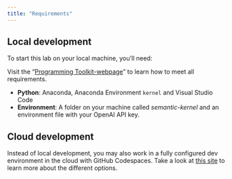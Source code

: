 ```yaml
---
title: "Requirements"
---
```



## Local development

To start this lab on your local machine, you'll need:

:::{.callout-important}
Visit the "[Programming Toolkit-webpage](https://kirenz.github.io/lab-toolkit/)" to learn how to meet all requirements.
:::

- **Python**: Anaconda, Anaconda Environment `kernel` and Visual Studio Code
- **Environment**: A folder on your machine called *semantic-kernel* and an environment file with your OpenAI API key.


## Cloud development

Instead of local development, you may also work in a fully configured dev environment in the cloud with GitHub Codespaces. Take a look at [this site](/slide.qmd) to learn more about the different options.